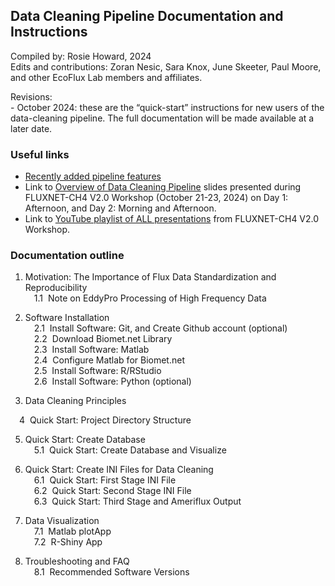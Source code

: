 ## Data Cleaning Pipeline Documentation and Instructions

Compiled by: Rosie Howard, 2024\
Edits and contributions: Zoran Nesic, Sara Knox, June Skeeter, Paul Moore, and other EcoFlux Lab members and affiliates.

Revisions:\
- October 2024: these are the "quick-start" instructions for new users of the data-cleaning pipeline. The full documentation will be made available at a later date. 

### Useful links 
- <a href="https://ecoflux-lab.github.io/PipelineDocumentation/Recently_Added_Features.html" target="_blank" rel="noopener noreferrer">Recently added pipeline features</a>
- Link to <a href="workshop/DataCleaningPipeline_Overview_Final_Web.zip">Overview of Data Cleaning Pipeline</a> slides presented during FLUXNET-CH4 V2.0 Workshop (October 21-23, 2024) on Day 1: Afternoon, and Day 2: Morning and Afternoon.
- Link to <a href="https://www.youtube.com/watch?v=wpeOC09LvS8&list=PLwwM5mY7NX4S62HBzrxXWvox_tWysd9un&ab_channel=EcoFluxLab" target="_blank" rel="noopener noreferrer">YouTube playlist of ALL presentations</a> from FLUXNET-CH4 V2.0 Workshop.

### Documentation outline

1. Motivation: The Importance of Flux Data Standardization and Reproducibility\
&emsp;1.1 &nbsp;Note on EddyPro Processing of High Frequency Data\

2. Software Installation\
&emsp;2.1 &nbsp;Install Software: Git, and Create Github account (optional)\
&emsp;2.2 &nbsp;Download Biomet.net Library\
&emsp;2.3 &nbsp;Install Software: Matlab\
&emsp;2.4 &nbsp;Configure Matlab for Biomet.net\
&emsp;2.5 &nbsp;Install Software: R/RStudio\
&emsp;2.6 &nbsp;Install Software: Python (optional)

3. Data Cleaning Principles

<!-- 4. Set Up Project Directory Structure and Configure Matlab\ -->
&emsp;4 &nbsp;Quick Start: Project Directory Structure\

<!-- &emsp;4.1 &nbsp;Quick Start: Directory Structure and Matlab Configuration\
&emsp;4.2 &nbsp;Full Documentation: Set Up Project Directory Structure\
&emsp;4.3 &nbsp;Full Documentation: Configure Matlab for Data Structure -->

<!-- 5. Create Database from Raw Data and Visualize Contents\ -->

5. Quick Start: Create Database\
&emsp;5.1 &nbsp;Quick Start: Create Database and Visualize \
<!-- &emsp;5.2 &nbsp;Full Documentation: Create Database -->

<!-- 6. Create Your Own INI Files for Data Cleaning\ -->

6. Quick Start: Create INI Files for Data Cleaning\
&emsp;6.1 &nbsp;Quick Start: First Stage INI File\
&emsp;6.2 &nbsp;Quick Start: Second Stage INI File\
&emsp;6.3 &nbsp;Quick Start: Third Stage and Ameriflux Output\
<!-- &emsp;6.4 &nbsp;Full Documentation: First Stage INI file, Global Variables, Include Files, and Tags\
&emsp;6.5 &nbsp;Full Documentation: Second Stage INI\
&emsp;6.6 &nbsp;Full Documentation: Third Stage and Ameriflux Output -->

7. Data Visualization\
&emsp;7.1 &nbsp;Matlab plotApp\
&emsp;7.2 &nbsp;R-Shiny App\

8. Troubleshooting and FAQ\
&emsp;8.1 &nbsp;Recommended Software Versions\
<!--&emsp;8.2 &nbsp;Recommended Software Versions-->

